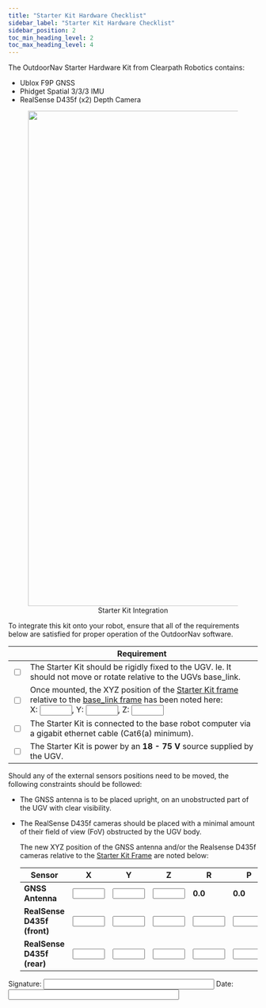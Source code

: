 ```yaml
---
title: "Starter Kit Hardware Checklist"
sidebar_label: "Starter Kit Hardware Checklist"
sidebar_position: 2
toc_min_heading_level: 2
toc_max_heading_level: 4
---
```


The OutdoorNav Starter Hardware Kit from Clearpath Robotics contains:

- Ublox F9P GNSS
- Phidget Spatial 3/3/3 IMU
- RealSense D435f (x2) Depth Camera

<center>
  <figure>
    <img
      src="/img/outdoornav_images/starter_kit_connectivity_diagram.png"
      width="1000"
    />
    <figcaption>Starter Kit Integration</figcaption>
  </figure>
</center>

To integrate this kit onto your robot, ensure that all of the requirements below are satisfied for proper operation of the OutdoorNav software.

|                          | Requirement                                                                                                                                                                                                                                                                                                                         |
| ------------------------ | ----------------------------------------------------------------------------------------------------------------------------------------------------------------------------------------------------------------------------------------------------------------------------------------------------------------------------------- |
| <input type="checkbox"/> | The Starter Kit should be rigidly fixed to the UGV. Ie. It should not move or rotate relative to the UGVs base_link. |
| <input type="checkbox"/> | Once mounted, the XYZ position of the [Starter Kit frame](hardware_integration_requirements.mdx#start-kit-frame) relative to the [base_link frame](hardware_integration_requirements.mdx#base-link-frame) has been noted here:<br/>X: <input type="text" size="5" />, Y: <input type="text" size="5" />, Z: <input type="text" size="5" /> |
| <input type="checkbox"/> | The Starter Kit is connected to the base robot computer via a gigabit ethernet cable (Cat6(a) minimum).                                                                                                                                                                                                                             |
| <input type="checkbox"/> | The Starter Kit is power by an **18 - 75 V** source supplied by the UGV.                                                                                                                                                                                                                             |

Should any of the external sensors positions need to be moved, the following constraints should be followed:

- The GNSS antenna is to be placed upright, on an unobstructed part of the UGV with clear visibility.
- The RealSense D435f cameras should be placed with a minimal amount of their field of view (FoV) obstructed by the UGV body.

  The new XYZ position of the GNSS antenna and/or the Realsense D435f cameras relative to the [Starter Kit Frame](hardware_integration_requirements.mdx#starter-kit-frame) are noted below:

  | Sensor                  | X                              | Y                              | Z                              | R                              | P                              | Y                              |
  | ----------------------- | ------------------------------ | ------------------------------ | ------------------------------ | ------------------------------ | ------------------------------ | ------------------------------ |
  | **GNSS Antenna**            | <input type="text" size="5" /> | <input type="text" size="5" /> | <input type="text" size="5" /> | **0.0**                            | **0.0**                            | **0.0**                            |
  | **RealSense D435f (front)** | <input type="text" size="5" /> | <input type="text" size="5" /> | <input type="text" size="5" /> | <input type="text" size="5" /> | <input type="text" size="5" /> | <input type="text" size="5" /> |
  | **RealSense D435f (rear)**  | <input type="text" size="5" /> | <input type="text" size="5" /> | <input type="text" size="5" /> | <input type="text" size="5" /> | <input type="text" size="5" /> | <input type="text" size="5" /> |

Signature: <input type="text" size="40" /> Date: <input type="text" size="40" />
